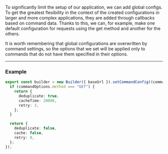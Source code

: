 To significantly limit the setup of our application, we can add global configs. To get the greatest flexibility in the
context of the created configurations in larger and more complex applications, they are added through callbacks based on
command data. Thanks to this, we can, for example, make one default configuration for requests using the get method and
another for the others.

It is worth remembering that global configurations are overwritten by command settings, so the options that we set will
be applied only to commands that do not have them specified in their options.

---

### Example

```ts
export const builder = new Builder({ baseUrl }).setCommandConfig((commandOptions) => {
  if (commandOptions.method === "GET") {
    return {
      deduplicate: true,
      cacheTime: 20000,
      retry: 3,
    };
  }

  return {
    deduplicate: false,
    cache: false,
    retry: 0,
  };
});
```
